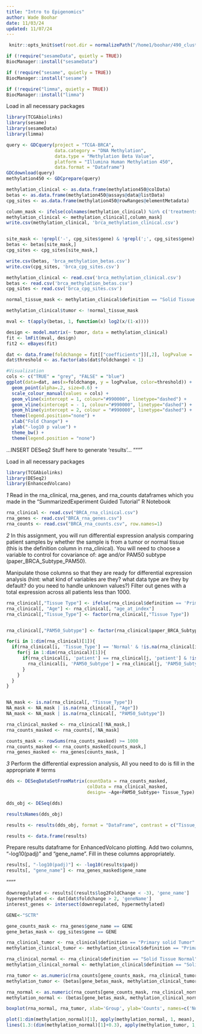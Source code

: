 ```yaml
---
title: "Intro to Epigenomics"
author: Wade Boohar
date: 11/03/24
updated: 11/07/24
---
```



```r
 knitr::opts_knit$set(root.dir = normalizePath("/home1/boohar/490_cluster/analysis_data"))
```

```r
if (!require("sesameData", quietly = TRUE))
BiocManager::install("sesameData")

if (!require("sesame", quietly = TRUE))
BiocManager::install("sesame")

if (!require("limma", quietly = TRUE))
BiocManager::install("limma")
```


Load in all necessary packages
```r
library(TCGAbiolinks)
library(sesame)
library(sesameData)
library(limma)
```

```r
query <- GDCquery(project = "TCGA-BRCA",
                  data.category = "DNA Methylation",
                  data.type = "Methylation Beta Value",
                  platform = "Illumina Human Methylation 450",
                  data.format = "Dataframe")
GDCdownload(query)
methylation450 <- GDCprepare(query)
```

```r
methylation_clinical <- as.data.frame(methylation450@colData)
betas <- as.data.frame(methylation450@assays@data@listData)
cpg_sites <- as.data.frame(methylation450@rowRanges@elementMetadata)

column_mask <- ifelse(colnames(methylation_clinical) %in% c('treatments', 'primary_site', 'disease_type'), F, T)
methylation_clinical <- methylation_clinical[,column_mask]
write.csv(methylation_clinical, 'brca_methylation_clinical.csv')


site_mask <- !grepl('-', cpg_sites$gene) & !grepl(';', cpg_sites$gene) & !is.na(cpg_sites$gene) & complete.cases(betas)
betas <- betas[site_mask,]
cpg_sites <- cpg_sites[site_mask,]

write.csv(betas, 'brca_methylation_betas.csv')
write.csv(cpg_sites, 'brca_cpg_sites.csv')
```


```r
methylation_clinical <- read.csv('brca_methylation_clinical.csv')
betas <- read.csv('brca_methylation_betas.csv')
cpg_sites <- read.csv('brca_cpg_sites.csv')
```

```r

normal_tissue_mask <- methylation_clinical$definition == "Solid Tissue Normal"

methylation_clinical$tumor <- !normal_tissue_mask

mval <- t(apply(betas, 1, function(x) log2(x/(1-x))))

design <- model.matrix(~ tumor, data = methylation_clinical)
fit <- lmFit(mval, design)
fit2 <- eBayes(fit)
```

```r

dat <- data.frame(foldchange = fit[["coefficients"]][,2], logPvalue =  -log10(p.adjust(fit2[["p.value"]][,2],method='BY')), geneName = cpg_sites$gene)
dat$threshold <- as.factor(abs(dat$foldchange) < 1)

#Visualization
cols <- c("TRUE" = "grey", "FALSE" = "blue")
ggplot(data=dat, aes(x=foldchange, y = logPvalue, color=threshold)) +
  geom_point(alpha=.2, size=0.6) +
  scale_colour_manual(values = cols) +
  geom_vline(xintercept = 1, colour="#990000", linetype="dashed") + 
  geom_vline(xintercept = - 1, colour="#990000", linetype="dashed") +
  geom_hline(yintercept = 2, colour = "#990000", linetype="dashed") +
  theme(legend.position="none") +
  xlab("Fold Change") +
  ylab("-log10 p value") +
  theme_bw() +
  theme(legend.position = "none")
```
...INSERT DESeq2 Stuff here to generate 'results'...
""""


Load in all necessary packages
```r
library(TCGAbiolinks)
library(DESeq2)
library(EnhancedVolcano)
```

*1*
Read in the rna_clinical, rna_genes, and rna_counts dataframes which you made in the "SummarizedExperiment Guided Tutorial" R Notebook

```r
rna_clinical <- read.csv("BRCA_rna_clinical.csv")
rna_genes <- read.csv("BRCA_rna_genes.csv")
rna_counts <- read.csv("BRCA_rna_counts.csv", row.names=1)
```


*2*
In this assignment, you will run differential expression analysis comparing patient samples by whether the sample is from a tumor or normal tissue (this is the definition column in rna_clinical). You will need to choose a variable to control for covariance of: age and/or PAM50 subtype (paper_BRCA_Subtype_PAM50). 

Manipulate those columns so that they are ready for differential expression analysis (hint: what kind of variables are they? what data type are they by default? do you need to handle unknown values?) Filter out genes with a total expression across all patients less than 1000.
```r
rna_clinical[,"Tissue Type"] <- ifelse(rna_clinical$definition == 'Primary solid Tumor', 'Tumor', ifelse(rna_clinical$definition == 'Solid Tissue Normal', 'Normal', NA))
rna_clinical[, "Age"] <- rna_clinical[, "age_at_index"]
rna_clinical[,"Tissue_Type"] <- factor(rna_clinical[,"Tissue Type"])


rna_clinical[,"PAM50_Subtype"] <- factor(rna_clinical$paper_BRCA_Subtype_PAM50)

for(i in 1:dim(rna_clinical)[1]){
  if(rna_clinical[i, 'Tissue_Type'] == 'Normal' & !is.na(rna_clinical[i, 'Tissue_Type'])) {
    for(j in 1:dim(rna_clinical)[1]){
      if(rna_clinical[i, 'patient'] == rna_clinical[j, 'patient'] & !is.na(rna_clinical[j, 'PAM50_Subtype'])) {
        rna_clinical[i, 'PAM50_Subtype'] = rna_clinical[j, 'PAM50_Subtype']
      }
    }
  }
}


NA_mask <- is.na(rna_clinical[, "Tissue_Type"])
NA_mask <- NA_mask | is.na(rna_clinical[, "Age"])
NA_mask <- NA_mask | is.na(rna_clinical[, "PAM50_Subtype"])

rna_clinical_masked <- rna_clinical[!NA_mask,]
rna_counts_masked <- rna_counts[,!NA_mask]

counts_mask <- rowSums(rna_counts_masked) >= 1000
rna_counts_masked <- rna_counts_masked[counts_mask,]
rna_genes_masked <- rna_genes[counts_mask, ]

```


*3*
Perform the differential expression analysis, All you need to do is fill in the appropriate # terms
```r
dds <- DESeqDataSetFromMatrix(countData = rna_counts_masked,
                              colData = rna_clinical_masked,
                              design= ~Age+PAM50_Subtype+ Tissue_Type)

dds_obj <- DESeq(dds)

resultsNames(dds_obj)

results <- results(dds_obj, format = "DataFrame", contrast = c("Tissue_Type", "Tumor" , "Normal"))

results <- data.frame(results)
```

Prepare results dataframe for EnhancedVolcano plotting. Add two columns, "-log10(padj)" and "gene_name". Fill in these columns appropriately.
```r
results[, "-log10(padj)"] <- -log10(results$padj)
results[, "gene_name"] <- rna_genes_masked$gene_name
```


""""


```r
downregulated <- results[(results$log2FoldChange < -3), 'gene_name']
hypermethylated <- dat[dat$foldchange > 2, 'geneName']
interest_genes <- intersect(downregulated, hypermethylated)
```


```r
GENE<-"SCTR"

gene_counts_mask <- rna_genes$gene_name == GENE
gene_betas_mask <- cpg_sites$gene == GENE

rna_clinical_tumor <- rna_clinical$definition == "Primary solid Tumor"
methylation_clinical_tumor <- methylation_clinical$definition == "Primary solid Tumor"

rna_clinical_normal <- rna_clinical$definition == "Solid Tissue Normal"
methylation_clinical_normal <- methylation_clinical$definition == "Solid Tissue Normal"

rna_tumor <- as.numeric(rna_counts[gene_counts_mask, rna_clinical_tumor])
methylation_tumor <- (betas[gene_betas_mask, methylation_clinical_tumor])

rna_normal <- as.numeric(rna_counts[gene_counts_mask, rna_clinical_normal])
methylation_normal <- (betas[gene_betas_mask, methylation_clinical_normal])
```

```r
boxplot(rna_normal, rna_tumor, xlab='Group', ylab='Counts', names=c('Normal', 'Tumor'))
```


```r
plot(1:dim(methylation_normal)[1], apply(methylation_normal, 1, mean), col='blue', type='h', lwd=3, ylab='Average Beta', xlab='CpG sites')
lines(1.3:(dim(methylation_normal)[1]+0.3), apply(methylation_tumor, 1, mean), col='red', type='h', lwd=3)
```

